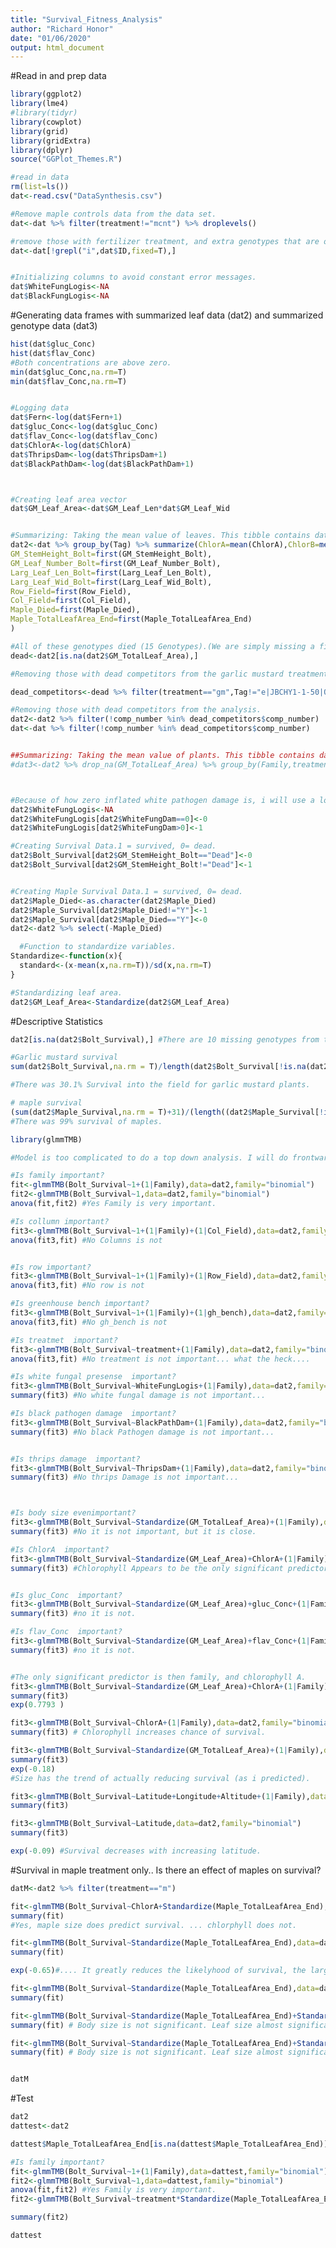 ```yaml
---
title: "Survival_Fitness_Analysis"
author: "Richard Honor"
date: "01/06/2020"
output: html_document
---
```

#Read in and prep data
```r
library(ggplot2)
library(lme4)
#library(tidyr)
library(cowplot)
library(grid)
library(gridExtra)
library(dplyr)
source("GGPlot_Themes.R")

#read in data
rm(list=ls())
dat<-read.csv("DataSynthesis.csv")

#Remove maple controls data from the data set.
dat<-dat %>% filter(treatment!="mcnt") %>% droplevels()

#remove those with fertilizer treatment, and extra genotypes that are only in the alone treatment. 
dat<-dat[!grepl("i",dat$ID,fixed=T),]


#Initializing columns to avoid constant error messages. 
dat$WhiteFungLogis<-NA
dat$BlackFungLogis<-NA
```


#Generating data frames with summarized leaf data (dat2) and summarized genotype data (dat3)
```r
hist(dat$gluc_Conc)
hist(dat$flav_Conc)
#Both concentrations are above zero. 
min(dat$gluc_Conc,na.rm=T)
min(dat$flav_Conc,na.rm=T)


#Logging data
dat$Fern<-log(dat$Fern+1)
dat$gluc_Conc<-log(dat$gluc_Conc)
dat$flav_Conc<-log(dat$flav_Conc)
dat$ChlorA<-log(dat$ChlorA)
dat$ThripsDam<-log(dat$ThripsDam+1)
dat$BlackPathDam<-log(dat$BlackPathDam+1)



#Creating leaf area vector 
dat$GM_Leaf_Area<-dat$GM_Leaf_Len*dat$GM_Leaf_Wid


#Summarizing: Taking the mean value of leaves. This tibble contains data at the level of the plant means. 
dat2<-dat %>% group_by(Tag) %>% summarize(ChlorA=mean(ChlorA),ChlorB=mean(ChlorB),gluc_Conc=mean(gluc_Conc),flav_Conc=mean(flav_Conc),Family=first(Family),treatment=first(treatment),gh_row=first(gh_row),gh_bench=first(gh_bench),GM_TotalLeaf_Area=first(GM_TotalLeaf_Area),comp_number=first(comp_number),ThripsDam=mean(ThripsDam),WhiteFungDam=mean(WhiteFungDam),BlackPathDam=mean(BlackPathDam),Fern=mean(Fern),gh_col=first(gh_col),GM_Leaf_Area=mean(GM_Leaf_Area),Latitude=first(Latitude),Longitude=first(Longitude),Altitude=first(Altitude),
GM_StemHeight_Bolt=first(GM_StemHeight_Bolt),
GM_Leaf_Number_Bolt=first(GM_Leaf_Number_Bolt),
Larg_Leaf_Len_Bolt=first(Larg_Leaf_Len_Bolt),
Larg_Leaf_Wid_Bolt=first(Larg_Leaf_Wid_Bolt),
Row_Field=first(Row_Field),
Col_Field=first(Col_Field),
Maple_Died=first(Maple_Died),
Maple_TotalLeafArea_End=first(Maple_TotalLeafArea_End)
)

#All of these genotypes died (15 Genotypes).(We are simply missing a final measurement for e|JBCHY1-1-50|Q|240) That is only 3% Mortality. 
dead<-dat2[is.na(dat2$GM_TotalLeaf_Area),]

#Removing those with dead competitors from the garlic mustard treatment. ("e|JBCHY1-1-50|Q|240") did not die, we are simply missing the final measurement for it.

dead_competitors<-dead %>% filter(treatment=="gm",Tag!="e|JBCHY1-1-50|Q|240") %>% select(comp_number)

#Removing those with dead competitors from the analysis. 
dat2<-dat2 %>% filter(!comp_number %in% dead_competitors$comp_number)
dat<-dat %>% filter(!comp_number %in% dead_competitors$comp_number)


##Summarizing: Taking the mean value of plants. This tibble contains data at the level of the family means within each treatment. 
#dat3<-dat2 %>% drop_na(GM_TotalLeaf_Area) %>% group_by(Family,treatment)  %>% summarize_if(is.numeric,mean)



#Because of how zero inflated white pathogen damage is, i will use a logistic regression to model it.
dat2$WhiteFungLogis<-NA
dat2$WhiteFungLogis[dat2$WhiteFungDam==0]<-0
dat2$WhiteFungLogis[dat2$WhiteFungDam>0]<-1

#Creating Survival Data.1 = survived, 0= dead.
dat2$Bolt_Survival[dat2$GM_StemHeight_Bolt=="Dead"]<-0
dat2$Bolt_Survival[dat2$GM_StemHeight_Bolt!="Dead"]<-1


#Creating Maple Survival Data.1 = survived, 0= dead.
dat2$Maple_Died<-as.character(dat2$Maple_Died)
dat2$Maple_Survival[dat2$Maple_Died!="Y"]<-1
dat2$Maple_Survival[dat2$Maple_Died=="Y"]<-0
dat2<-dat2 %>% select(-Maple_Died)

  #Function to standardize variables. 
Standardize<-function(x){
  standard<-(x-mean(x,na.rm=T))/sd(x,na.rm=T)
}

#Standardizing leaf area. 
dat2$GM_Leaf_Area<-Standardize(dat2$GM_Leaf_Area)


```

#Descriptive Statistics
```r
dat2[is.na(dat2$Bolt_Survival),] #There are 10 missing genotypes from the field. Purhaps a block was missed. Right now i will leave as NA. 

#Garlic mustard survival
sum(dat2$Bolt_Survival,na.rm = T)/length(dat2$Bolt_Survival[!is.na(dat2$Bolt_Survival)])

#There was 30.1% Survival into the field for garlic mustard plants. 

# maple survival
(sum(dat2$Maple_Survival,na.rm = T)+31)/(length((dat2$Maple_Survival[!is.na(dat2$Maple_Survival)]))+31)
#There was 99% survival of maples. 

```


```r
library(glmmTMB)

#Model is too complicated to do a top down analysis. I will do frontwards model selection. 

#Is family important? 
fit<-glmmTMB(Bolt_Survival~1+(1|Family),data=dat2,family="binomial")
fit2<-glmmTMB(Bolt_Survival~1,data=dat2,family="binomial")
anova(fit,fit2) #Yes Family is very important.

#Is collumn important? 
fit3<-glmmTMB(Bolt_Survival~1+(1|Family)+(1|Col_Field),data=dat2,family="binomial")
anova(fit3,fit) #No Columns is not


#Is row important? 
fit3<-glmmTMB(Bolt_Survival~1+(1|Family)+(1|Row_Field),data=dat2,family="binomial")
anova(fit3,fit) #No row is not

#Is greenhouse bench important? 
fit3<-glmmTMB(Bolt_Survival~1+(1|Family)+(1|gh_bench),data=dat2,family="binomial")
anova(fit3,fit) #No gh_bench is not

#Is treatmet  important? 
fit3<-glmmTMB(Bolt_Survival~treatment+(1|Family),data=dat2,family="binomial")
anova(fit3,fit) #No treatment is not important... what the heck.... 

#Is white fungal presense  important? 
fit3<-glmmTMB(Bolt_Survival~WhiteFungLogis+(1|Family),data=dat2,family="binomial")
summary(fit3) #No white fungal damage is not important... 

#Is black pathogen damage  important? 
fit3<-glmmTMB(Bolt_Survival~BlackPathDam+(1|Family),data=dat2,family="binomial")
summary(fit3) #No black Pathogen damage is not important... 


#Is thrips damage  important? 
fit3<-glmmTMB(Bolt_Survival~ThripsDam+(1|Family),data=dat2,family="binomial")
summary(fit3) #No thrips Damage is not important... 



#Is body size evenimportant? 
fit3<-glmmTMB(Bolt_Survival~Standardize(GM_TotalLeaf_Area)+(1|Family),data=dat2,family="binomial")
summary(fit3) #No it is not important, but it is close.

#Is ChlorA  important? 
fit3<-glmmTMB(Bolt_Survival~Standardize(GM_Leaf_Area)+ChlorA+(1|Family),data=dat2,family="binomial")
summary(fit3) #Chlorophyll Appears to be the only significant predictor. 


#Is gluc_Conc  important? 
fit3<-glmmTMB(Bolt_Survival~Standardize(GM_Leaf_Area)+gluc_Conc+(1|Family),data=dat2,family="binomial")
summary(fit3) #no it is not. 

#Is flav_Conc  important? 
fit3<-glmmTMB(Bolt_Survival~Standardize(GM_Leaf_Area)+flav_Conc+(1|Family),data=dat2,family="binomial")
summary(fit3) #no it is not. 


#The only significant predictor is then family, and chlorophyll A. 
fit3<-glmmTMB(Bolt_Survival~Standardize(GM_Leaf_Area)+ChlorA+(1|Family),data=dat2,family="binomial")
summary(fit3) 
exp(0.7793 )

fit3<-glmmTMB(Bolt_Survival~ChlorA+(1|Family),data=dat2,family="binomial")
summary(fit3) # Chlorophyll increases chance of survival. 

fit3<-glmmTMB(Bolt_Survival~Standardize(GM_TotalLeaf_Area)+(1|Family),data=dat2,family="binomial")
summary(fit3) 
exp(-0.18)
#Size has the trend of actually reducing survival (as i predicted). 

fit3<-glmmTMB(Bolt_Survival~Latitude+Longitude+Altitude+(1|Family),data=dat2,family="binomial")
summary(fit3)

fit3<-glmmTMB(Bolt_Survival~Latitude,data=dat2,family="binomial")
summary(fit3) 

exp(-0.09) #Survival decreases with increasing latitude. 
```

#Survival in maple treatment only.. Is there an effect of maples on survival? 
```r
datM<-dat2 %>% filter(treatment=="m")

fit<-glmmTMB(Bolt_Survival~ChlorA+Standardize(Maple_TotalLeafArea_End),data=datM,family="binomial")
summary(fit) 
#Yes, maple size does predict survival. ... chlorphyll does not. 

fit<-glmmTMB(Bolt_Survival~Standardize(Maple_TotalLeafArea_End),data=datM,family="binomial")
summary(fit) 

exp(-0.65)#.... It greatly reduces the likelyhood of survival, the larger the maple is. ... so how is treatment not significant? 

fit<-glmmTMB(Bolt_Survival~Standardize(Maple_TotalLeafArea_End),data=datM,family="binomial")
summary(fit) 

fit<-glmmTMB(Bolt_Survival~Standardize(Maple_TotalLeafArea_End)+Standardize(GM_TotalLeaf_Area),data=datM,family="binomial")
summary(fit) # Body size is not significant. Leaf size almost significantly reduces survival. here. 

fit<-glmmTMB(Bolt_Survival~Standardize(Maple_TotalLeafArea_End)+Standardize(GM_TotalLeaf_Area),data=datM,family="binomial")
summary(fit) # Body size is not significant. Leaf size almost significantly reduces survival. here. 


datM
```

#Test
```r
dat2
dattest<-dat2

dattest$Maple_TotalLeafArea_End[is.na(dattest$Maple_TotalLeafArea_End)]<-0

#Is family important? 
fit<-glmmTMB(Bolt_Survival~1+(1|Family),data=dattest,family="binomial")
fit2<-glmmTMB(Bolt_Survival~1,data=dattest,family="binomial")
anova(fit,fit2) #Yes Family is very important.
fit2<-glmmTMB(Bolt_Survival~treatment*Standardize(Maple_TotalLeafArea_End),data=dattest,family="binomial")

summary(fit2)

dattest

```

